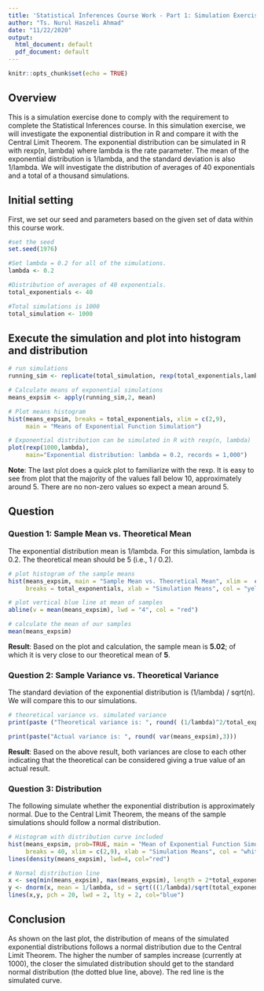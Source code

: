 ```yaml
---
title: 'Statistical Inferences Course Work - Part 1: Simulation Exercise'
author: "Ts. Nurul Haszeli Ahmad"
date: "11/22/2020"
output:
  html_document: default
  pdf_document: default
---
```


```r
knitr::opts_chunk$set(echo = TRUE)
```

## Overview

This is a simulation exercise done to comply with the requirement to complete the Statistical Inferences course. In this simulation exercise, we will investigate the exponential distribution in R and compare it with the Central Limit Theorem. The exponential distribution can be simulated in R with rexp(n, lambda) where lambda is the rate parameter. The mean of the exponential distribution is 1/lambda, and the standard deviation is also 1/lambda. We will investigate the distribution of averages of 40 exponentials and a total of a thousand simulations.

## Initial setting

First, we set our seed and parameters based on the given set of data within this course work.

```r
#set the seed
set.seed(1976)

#Set lambda = 0.2 for all of the simulations.
lambda <- 0.2

#Distribution of averages of 40 exponentials.
total_exponentials <- 40

#Total simulations is 1000 
total_simulation <- 1000
```

## Execute the simulation and plot into histogram and distribution

```r
# run simulations
running_sim <- replicate(total_simulation, rexp(total_exponentials,lambda))

# Calculate means of exponential simulations
means_expsim <- apply(running_sim,2, mean)

# Plot means histogram
hist(means_expsim, breaks = total_exponentials, xlim = c(2,9), 
     main = "Means of Exponential Function Simulation")

# Exponential distribution can be simulated in R with rexp(n, lambda)
plot(rexp(1000,lambda),
     main="Exponential distribution: lambda = 0.2, records = 1,000")
```

**Note**: The last plot does a quick plot to familiarize with the rexp. It is easy to see from plot that the majority of the values fall below 10, approximately around 5. There are no non-zero values so expect a mean around 5.

## Question
### Question 1: Sample Mean vs. Theoretical Mean
The exponential distribution mean is 1/lambda. For this simulation, lambda is 0.2. The theoretical mean should be 5 (i.e., 1 / 0.2).

```r
# plot histogram of the sample means
hist(means_expsim, main = "Sample Mean vs. Theoretical Mean", xlim =  c(2,9), 
     breaks = total_exponentials, xlab = "Simulation Means", col = "yellow")

# plot vertical blue line at mean of samples
abline(v = mean(means_expsim), lwd = "4", col = "red")

# calculate the mean of our samples
mean(means_expsim)
```

**Result**: Based on the plot and calculation, the sample mean is **5.02**; of which it is very close to our theoretical mean of **5**.  

### Question 2: Sample Variance vs. Theoretical Variance
The standard deviation of the exponential distribution is (1/lambda) / sqrt(n). We will compare this to our simulations.
```r
# theoretical variance vs. simulated variance
print(paste ("Theoretical variance is: ", round( (1/lambda)^2/total_exponentials, 3)))

print(paste("Actual variance is: ", round( var(means_expsim),3)))
```

**Result**: Based on the above result, both variances are close to each other indicating that the theoretical can be considered giving a true value of an actual result.

### Question 3: Distribution
The following simulate whether the exponential distribution is approximately normal. Due to the Central Limit Theorem, the means of the sample simulations should follow a normal distribution.
```r
# Histogram with distribution curve included
hist(means_expsim, prob=TRUE, main = "Mean of Exponential Function Simulation", 
     breaks = 40, xlim = c(2,9), xlab = "Simulation Means", col = "white")
lines(density(means_expsim), lwd=4, col="red")

# Normal distribution line
x <- seq(min(means_expsim), max(means_expsim), length = 2*total_exponentials)
y <- dnorm(x, mean = 1/lambda, sd = sqrt(((1/lambda)/sqrt(total_exponentials))^2))
lines(x,y, pch = 20, lwd = 2, lty = 2, col="blue")
```

## Conclusion

As shown on the last plot, the distribution of means of the simulated exponential distributions follows a normal distribution due to the Central Limit Theorem. The higher the number of samples increase (currently at 1000), the closer the simulated distribution should get to the standard normal distribution (the dotted blue line, above). The red line is the simulated curve.